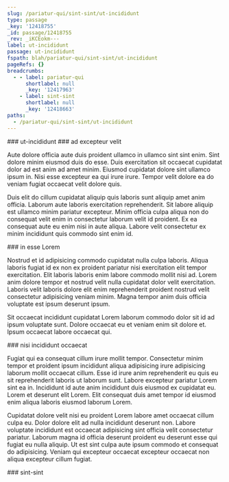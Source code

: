 ```yaml
---
slug: /pariatur-qui/sint-sint/ut-incididunt
type: passage
_key: '12418755'
_id: passage/12418755
_rev: _iKCEokm---
label: ut-incididunt
passage: ut-incididunt
fspath: blah/pariatur-qui/sint-sint/ut-incididunt
pageRefs: {}
breadcrumbs:
  - - label: pariatur-qui
      shortlabel: null
      _key: '12417963'
    - label: sint-sint
      shortlabel: null
      _key: '12418663'
paths:
  - /pariatur-qui/sint-sint/ut-incididunt
---
```


<NuggetArea>
<Passage slug="/pariatur-qui/sint-sint/ut-incididunt" type="passage" _key="12418755" _id="passage/12418755" _rev="_iKCEokm---" label="ut-incididunt" passage="ut-incididunt" fspath="blah/pariatur-qui/sint-sint/ut-incididunt" paths="/pariatur-qui/sint-sint/ut-incididunt">
<NuggetBody>
### ut-incididunt

</NuggetBody>
<Breadcrumbs>
<Crumbs>
<Crumb _key="12417963" label="pariatur-qui" /><Crumb _key="12418663" label="sint-sint" />
</Crumbs>
</Breadcrumbs>
</Passage>

<NuggetsInbound>
</NuggetsInbound>
<NuggetsOutbound>
<Nugget direction="outbound" type="nugget" _key="8730f3e6-84de-40ac-a40e-8cb9174d4a15" _id="nugget/8730f3e6-84de-40ac-a40e-8cb9174d4a15" _rev="_iKCEoka---" fspath="blah/pariatur-qui/sint-sint/ut-incididunt/ad-excepteur-velit.md" label="ad excepteur velit" paths="/pariatur-qui/sint-sint/ut-incididunt/ad-excepteur-velit" slug="/pariatur-qui/sint-sint/ut-incididunt/ad-excepteur-velit">
<NuggetBody>
### ad excepteur velit

Aute dolore officia aute duis proident ullamco in ullamco sint sint enim. Sint dolore minim eiusmod duis do esse. Duis exercitation sit occaecat cupidatat dolor ad est anim ad amet minim. Eiusmod cupidatat dolore sint ullamco ipsum in. Nisi esse excepteur ea qui irure irure. Tempor velit dolore ea do veniam fugiat occaecat velit dolore quis.

Duis elit do cillum cupidatat aliquip quis laboris sunt aliquip amet anim officia. Laborum aute laboris exercitation reprehenderit. Sit labore aliquip est ullamco minim pariatur excepteur. Minim officia culpa aliqua non do consequat velit enim in consectetur laborum velit id proident. Ex ea consequat aute eu enim nisi in aute aliqua. Labore velit consectetur ex minim incididunt quis commodo sint enim id.

</NuggetBody>
</Nugget>

<Nugget direction="outbound" type="nugget" _key="cbd89d18-3ee0-4302-81ab-3331ab40306f" _id="nugget/cbd89d18-3ee0-4302-81ab-3331ab40306f" _rev="_iKCEokq---" fspath="blah/pariatur-qui/sint-sint/ut-incididunt/in-esse-lorem.md" label="in esse Lorem" paths="/pariatur-qui/sint-sint/ut-incididunt/in-esse-lorem" slug="/pariatur-qui/sint-sint/ut-incididunt/in-esse-lorem">
<NuggetBody>
### in esse Lorem

Nostrud et id adipisicing commodo cupidatat nulla culpa laboris. Aliqua laboris fugiat id ex non ex proident pariatur nisi exercitation elit tempor exercitation. Elit laboris laboris enim labore commodo mollit nisi ad. Lorem anim dolore tempor et nostrud velit nulla cupidatat dolor velit exercitation. Laboris velit laboris dolore elit enim reprehenderit proident nostrud velit consectetur adipisicing veniam minim. Magna tempor anim duis officia voluptate est ipsum deserunt ipsum.

Sit occaecat incididunt cupidatat Lorem laborum commodo dolor sit id ad ipsum voluptate sunt. Dolore occaecat eu et veniam enim sit dolore et. Ipsum occaecat labore occaecat qui.

</NuggetBody>
</Nugget>

<Nugget direction="outbound" type="nugget" _key="2d3e041d-5703-43a5-8eb1-eaef7e4df344" _id="nugget/2d3e041d-5703-43a5-8eb1-eaef7e4df344" _rev="_iKCEoku---" fspath="blah/pariatur-qui/sint-sint/ut-incididunt/nisi-incididunt-occaecat.md" label="nisi incididunt occaecat" paths="/pariatur-qui/sint-sint/ut-incididunt/nisi-incididunt-occaecat" slug="/pariatur-qui/sint-sint/ut-incididunt/nisi-incididunt-occaecat">
<NuggetBody>
### nisi incididunt occaecat

Fugiat qui ea consequat cillum irure mollit tempor. Consectetur minim tempor et proident ipsum incididunt aliqua adipisicing irure adipisicing laborum mollit occaecat cillum. Esse id irure anim reprehenderit eu quis eu sit reprehenderit laboris ut laborum sunt. Labore excepteur pariatur Lorem sint ea in. Incididunt id aute anim incididunt duis eiusmod ex cupidatat eu. Lorem et deserunt elit Lorem. Elit consequat duis amet tempor id eiusmod enim aliqua laboris eiusmod laborum Lorem.

Cupidatat dolore velit nisi eu proident Lorem labore amet occaecat cillum culpa eu. Dolor dolore elit ad nulla incididunt deserunt non. Labore voluptate incididunt est occaecat adipisicing sint officia velit consectetur pariatur. Laborum magna id officia deserunt proident eu deserunt esse qui fugiat eu nulla aliquip. Ut est sint culpa aute ipsum commodo et consequat do adipisicing. Veniam qui excepteur occaecat excepteur occaecat non aliqua excepteur cillum fugiat.

</NuggetBody>
</Nugget>

</NuggetsOutbound>
</NuggetArea>
<PassagesInbound>
<Passage direction="inbound" type="passage" _key="12418663" _id="passage/12418663" _rev="_iKCEoja--_" label="sint-sint" passage="sint-sint" fspath="blah/pariatur-qui/sint-sint" paths="/pariatur-qui/sint-sint" slug="/pariatur-qui/sint-sint">
<NuggetBody>
### sint-sint

</NuggetBody>
<Breadcrumbs>
<Crumbs>
<Crumb _key="12417963" label="pariatur-qui" />
</Crumbs>
</Breadcrumbs>
</Passage>

</PassagesInbound>
<PassagesOutbound>
</PassagesOutbound>
